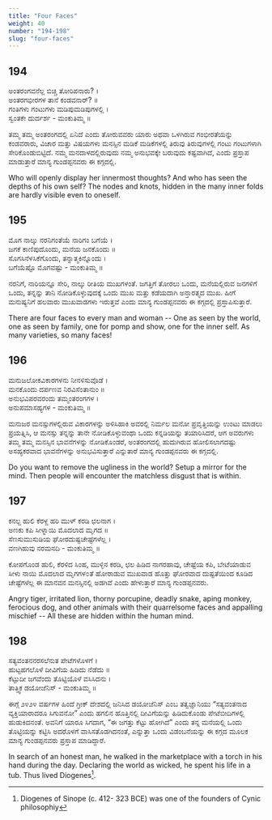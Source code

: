```yaml
---
title: "Four Faces"
weight: 40
number: "194-198"
slug: "four-faces"
---
```


## 194

ಅಂತರಂಗವನೆಲ್ಲ ಬಿಚ್ಚಿ ತೋರಿಪನಾರು? ।  
ಅಂತರಗಭೀರಗಳ ತಾನೆ ಕಂಡವನಾರ್? ॥  
ಗಂತಿಗಳು ಗಂಟುಗಳು ಮಡಿಪುಮಡಿಪುಗಳಲ್ಲಿ ।  
ಸ್ವಂತಕೇ ದುರ್ದರ್ಶ - ಮಂಕುತಿಮ್ಮ ॥

ತಮ್ಮ ತಮ್ಮ ಅಂತರಂಗದಲ್ಲಿ ಏನಿದೆ ಎಂದು ತೋರುವವರು ಯಾರು ಅಥವಾ ಒಳಗಿರುವ ಗಂಭೀರತೆಯನ್ನು ಕಂಡವರಾರು, ವಿಚಾರ ಮತ್ತು ವಿಷಯಗಳು ಮನಸ್ಸಿನ ಮಡಿಕೆ ಮಡಿಕೆಗಳಲ್ಲಿ ತಿರುವು ತಿರುವುಗಳಲ್ಲಿ ಗಂಟು ಗಂಟುಗಳಾಗಿ ಸೇರಿಕೊಂಡುಬಿಟ್ಟಿದೆ. ನಮ್ಮ ಮನದಾಳದಲ್ಲಿರುವುದು ನಮ್ಮ ಅನುಭವಕ್ಕೇ ಬರುವುದು ಕಷ್ಟವಾಗಿದೆ, ಎಂದು ಪ್ರಸ್ತಾಪ ಮಾಡುತ್ತಾರೆ ಮಾನ್ಯ ಗುಂಡಪ್ಪನವರು ಈ ಕಗ್ಗದಲ್ಲಿ.

Who will openly display her innermost thoughts? And who has seen the depths of his own self? The nodes and knots, hidden in the many inner folds are hardly visible even to oneself.

## 195

ಮೊಗ ನಾಲ್ಕು ನರನಿಗಂತೆಯೆ ನಾರಿಗಂ ಬಗೆಯೆ ।  
ಜಗಕೆ ಕಾಣಿಪುದೊಂದು, ಮನೆಯ ಜನಕೊಂದು ॥  
ಸೊಗಸಿನೆಳಸಿಕೆಗೊಂದು, ತನ್ನಾತ್ಮಕಿನ್ನೊಂದು ।  
ಬಗೆಯೆಷ್ಟೊ ಮೊಗವಷ್ಟು - ಮಂಕುತಿಮ್ಮ ॥

ನರನಿಗೆ, ನಾರಿಯನ್ನೂ ಸೇರಿ, ನಾಲ್ಕು ರೀತಿಯ ಮುಖಗಳಂತೆ. ಜಗತ್ತಿಗೆ ತೋರಲು ಒಂದು, ಮನೆಯಲ್ಲಿರುವ ಜನಗಳಿಗೆ ಒಂದು, ತನ್ನನ್ನು ತಾನಿ ನೋಡಿಕೊಳ್ಳುವುದಕ್ಕೆ ಒಂದು ಮುಖ ಮತ್ತು ಕಡೆಯದಾಗಿ ಅನ್ತಾರತ್ಮದ ಮುಖ. ಹೀಗೆ ಮನುಷ್ಯನಿಗೆ ಹಲವಾರು ಮುಖವಾಡಗಳು ಇರುತ್ತವೆ ಎಂದು ಮಾನ್ಯ ಗುಂಡಪ್ಪನವರು ಈ ಕಗ್ಗದಲ್ಲಿ ಪ್ರಸ್ತಾಪಿಸುತ್ತಾರೆ.

There are four faces to every man and woman -- One as seen by the world, one as seen by family, one for pomp and show, one for the inner self. As many varieties, so many faces!

## 196

ಮನುಜಲೋಕವಿಕಾರಗಳನು ನೀನಳಿಸುವೊಡೆ ।  
ಮನಕೊಂದು ದರ್ಪಣವ ನಿರವಿಸೆಂತಾನುಂ ॥  
ಅನುಭವಿಪರವರಂದು ತಮ್ಮಂತರಂಗಗಳ ।  
ಅನುಪಮಾಸಹ್ಯಗಳ - ಮಂಕುತಿಮ್ಮ ॥

ಮನುಜರ ಮನಸ್ಸುಗಳಲ್ಲಿರುವ ವಿಕಾರಗಳನ್ನು ಅಳಿಸಿಹಾಕಿ ಅವರಲ್ಲಿ ನಿರ್ಮಲ ಮನೋ ಪ್ರವೃತ್ತಿಯನ್ನು ಉಂಟು ಮಾಡಲು ಪ್ರಯತ್ನಿಸಿ, ಆ ಮನಸ್ಸು ತನ್ನನ್ನು ತಾನೇ ನೋಡಿಕೊಳ್ಳುವಂಥಾ ಒಂದು ಕನ್ನಡಿಯನ್ನು ತಯಾರಿಸಿದರೆ, ಆಗ ಅವರುಗಳು ತಮ್ಮ ತಮ್ಮ ಮನಸ್ಸಿನ ಭಾವನೆಗಳನ್ನು ನೋಡಿಕೊಂಡರೆ, ಅಂತರಂಗದಲ್ಲಿ ಹುದುಗಿರುವ ಹೋಲಿಸಲಾಗದಷ್ಟು ಅಸಹ್ಯಕರವಾದ ಭಾವನೆಗಳನ್ನು ಅನುಭವಿಸುತ್ತಾರೆ ಎನ್ನುತಾರೆ ಮಾನ್ಯ ಗುಂಡಪ್ಪನವರು ಈ ಕಗ್ಗದಲ್ಲಿ.

Do you want to remove the ugliness in the world? Setup a mirror for the mind. Then people will encounter the matchless disgust that is within.

## 197

ಕನಲ್ದ ಹುಲಿ ಕೆರಳ್ದ ಹರಿ ಮುಳ್ ‍ಕರಡಿ ಛಲನಾಗ ।  
ಅಣಕು ಕಪಿ ಸೀಳ್ನಾಯಿ ಮೊದಲಾದ ಮೃಗದ ॥  
ಸೆಣಸುಮುಸುಡಿಯ ಘೋರದುಷ್ಟಚೇಷ್ಟೆಗಳೆಲ್ಲ ।  
ವಣಗಿಹುವು ನರಮನದಿ - ಮಂಕುತಿಮ್ಮ ॥

ಕೋಪಗೊಂಡ ಹುಲಿ, ಕೆರಳಿದ ಸಿಂಹ, ಮುಳ್ಳಿನ ಕರಡಿ, ಛಲ ಹಿಡಿದ ನಾಗರಹಾವು, ಚೇಷ್ಟೆಯ ಕಪಿ, ಬೇಟೆಯಾಡುವ ಸೀಳು ನಾಯಿ ಮೊದಲಾದ ಮೃಗಗಳ೦ತೆ ಹೋರಾಡುವ ಮುಖವಾಡ ಹೊತ್ತು ಘೋರವಾದ ದುಷ್ಟತೆಯಿಂದ ಕೂಡಿದ ಚೇಷ್ಟೆಗಳೆಲ್ಲ ಈ ಮಾನವನ ಮನಸ್ಸಿನಲ್ಲಿ ಅಡಗಿವೆ ಎಂದು ಹೇಳುತ್ತಾರೆ ಮಾನ್ಯ ಗುಂಡಪ್ಪನವರು.

Angry tiger, irritated lion, thorny porcupine, deadly snake, aping monkey, ferocious dog, and other animals with their quarrelsome faces and appalling mischief -- All these are hidden within the human mind.

## 198

ಸತ್ಯವಂತನನರಸಲೆನುತ ಪೇಟೆಗಳೊಳಗೆ ।  
ಹುಟ್ಟಹಗಲೊಳೆ ದೀವಿಗೆಯ ಹಿಡಿದು ನೆಡೆದು ॥  
ಕೆಟ್ಟುದೀ ಜಗವೆಂದು ತೊಟ್ಟಿಯೊಳೆ ವಸಿಸಿದನು ।  
ತಾತ್ತ್ವಿಕ ಡಯೋಜೆನಿಸ್ - ಮಂಕುತಿಮ್ಮ ॥

ಈಗ್ಗೆ ೨೪೨೪ ವರ್ಷಗಳ ಹಿಂದೆ ಗ್ರೀಕ್ ದೇಶದಲ್ಲಿ ಜನಿಸಿದ ಡಯೋಜೆನಿಸ್ ಎಂಬ ತತ್ವಜ್ಞಾನಿಯು “ಸತ್ಯವಂತನಾದ ವ್ಯಕ್ತಿಯಾರಾದರೂ ಸಿಗುವನೋ” ಎಂದು ಹಗಲಿನ ಹೊತ್ತಿನಲ್ಲಿ ದೀವಿಗೆಯನ್ನು ಹಿಡಿದುಕೊಂಡು ಪೇಟೆಬೀದಿಗಳಲ್ಲಿ ಹುಡುಕಿದನಂತೆ. ಅವನಿಗೆ ಯಾರೂ ಸಿಗದಾಗ, “ಈ ಜಗತ್ತು ಕೆಟ್ಟು ಹೋಗಿದೆ” ಎಂದು ತನ್ನ ಮನೆಯಲ್ಲಿ ಒಂದು ತೊಟ್ಟಿಯನ್ನು ಕಟ್ಟಿಸಿ ಅದರೊಳಗೆ ವಾಸಿಸತೊಡಗಿದನಂತೆ, ಎನ್ನುತ್ತಾ ಒಂದು ವಿಡಂಬನೆಯನ್ನು ಈ ಕಗ್ಗದ ಮೂಲಕ ಮಾನ್ಯ ಗುಂಡಪ್ಪನವರು ಪ್ರಸ್ತಾಪ ಮಾಡಿದ್ದಾರೆ.

In search of an honest man, he walked in the marketplace with a torch in his hand during the day. Declaring the world as wicked, he spent his life in a tub. Thus lived Diogenes[^78].

[^77]: in other words, it is only with great effort that one truly knows oneself
[^78]: Diogenes of Sinope (c. 412- 323 BCE) was one of the founders of Cynic philosophiy

